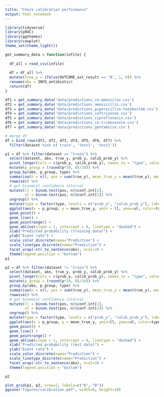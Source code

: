 ```yaml
---
title: "Check calibration performance"
output: html_notebook
---
```



```r
library(tidyverse)
library(pROC)
library(ggthemes)
library(cowplot)
theme_set(theme_light())
```

```r
get_summary_data = function(infile) {
  
  df_all = read_csv(infile)
  
  df = df_all %>% 
  mutate(true_y = ifelse(OUTCOME_ast_result == 'R', 1, 0)) %>%
  rename(abx = INFO_antibiotic)
  return(df)
}

```


```r
df1 = get_summary_data('data/predictions_co-amoxiclav.csv')
df2 = get_summary_data('data/predictions_amoxicillin.csv')
df3 = get_summary_data('data/predictions_piperacillin-tazobactam.csv')
df4 = get_summary_data('data/predictions_ceftriaxone.csv')
df5 = get_summary_data('data/predictions_ciprofloxacin.csv')
df6 = get_summary_data('data/predictions_co-trimoxazole.csv')
df7 = get_summary_data('data/predictions_gentamicin.csv')
```

```r
# merge df
df = bind_rows(df1, df2, df3, df4, df5, df6, df7) %>% 
  filter(dataset %in% c('train', 'test1', 'test2'))
```



```r
p1 = df %>% filter(dataset == "train") %>% 
  select(dataset, abx, true_y, prob_y, calib_prob_y) %>% 
  pivot_longer(cols = c(prob_y, calib_prob_y), names_to = "type", values_to = "p") %>% 
  mutate(p_group = (round(p*10, 0)/10)) %>% 
  group_by(abx, p_group, type) %>%
  summarise(n = n(), pos = sum(true_y), mean_true_y = mean(true_y), mean_p = mean(p)) %>% 
  rowwise() %>%
  # get binomial confidence interval
  mutate(ll = binom.test(pos, n)$conf.int[1],
         ul = binom.test(pos, n)$conf.int[2]) %>%
  ungroup() %>%
  mutate(type = factor(type, levels = c("prob_y", "calib_prob_y"), labels=c("Uncalibrated", "Calibrated"))) %>%
  ggplot(aes(x = p_group, y = mean_true_y, ymin = ll, ymax=ul, color=type, linetype=type)) +
  geom_point() +
  geom_line() +
  geom_pointrange() +
  geom_abline(slope = 1, intercept = 0, linetype = "dashed") +
  xlab("Predicted probability (training data)") +
  ylab("Event rate") +
  scale_color_discrete(name="Prediction") +
  scale_linetype_discrete(name="Prediction") +
  facet_wrap(~str_to_sentence(abx), ncol=3) +
  theme(legend.position = "bottom")
p1
```


```r
p2 = df %>% filter(dataset != "train") %>% 
  select(dataset, abx, true_y, prob_y, calib_prob_y) %>% 
  pivot_longer(cols = c(prob_y, calib_prob_y), names_to = "type", values_to = "p") %>% 
  mutate(p_group = (round(p*10, 0)/10)) %>% 
  group_by(abx, p_group, type) %>%
  summarise(n = n(), pos = sum(true_y), mean_true_y = mean(true_y), mean_p = mean(p)) %>% 
  rowwise() %>%
  # get binomial confidence interval
  mutate(ll = binom.test(pos, n)$conf.int[1],
         ul = binom.test(pos, n)$conf.int[2]) %>%
  ungroup() %>%
  mutate(type = factor(type, levels = c("prob_y", "calib_prob_y"), labels=c("Uncalibrated", "Calibrated"))) %>%
  ggplot(aes(x = p_group, y = mean_true_y, ymin=ll, ymax=ul, color=type, linetype=type)) +
  geom_point() +
  geom_line() +
  geom_pointrange() +
  geom_abline(slope = 1, intercept = 0, linetype = "dashed") +
  xlab("Predicted probability (test data)") +
  ylab("Event rate") +
  scale_color_discrete(name="Prediction") +
  scale_linetype_discrete(name="Prediction") +
  facet_wrap(~str_to_sentence(abx), ncol=3) +
  theme(legend.position = "bottom")

p2
```

```r
plot_grid(p1, p2, nrow=2, labels=c("A", "B"))
ggsave("figures/calibration.pdf", width=8, height=10)
```

